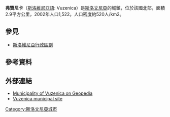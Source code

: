{{Infobox settlement
| name                    = 弗贊尼卡<br>Vuzenica
| native_name             = 
| native_name_lang        = sl
| settlement_type         = 
| image_skyline           = Vuzenica, SG - OD v SW 02.jpg
| image_alt               =
| image_caption           =
| image_shield            = 
| shield_alt              =
| nickname                =
| motto                   =
| image_map               =
| map_alt                 =
| map_caption             = Location of the Municipality of Vuzenica in Slovenia
| pushpin_map             = Slovenia
| pushpin_label_position  = bottom
| pushpin_map_alt         =
|pushpin_map_caption    = 在斯洛維尼亞的位置
|subdivision_type       = 國家
|subdivision_name       = {{flagicon image|Flag of Slovenia.svg}} [[斯洛維尼亞|斯洛維尼亞]]
|subdivision_type1      = 傳統地區 
|subdivision_name1      = [[卡林西亞_(斯洛維尼亞)|卡林西亞]]
|subdivision_type2      = [[斯洛維尼亞統計區列表|統計區]]
|subdivision_name2      = [[科羅統計區|科羅統計區]] 
|subdivision_type3      = [[斯洛維尼亞行政區劃|區]]
|subdivision_name3      = [[弗贊尼卡區|弗贊尼卡區]]
| established_title       =
| established_date        =
| founder                 =
| seat_type               = 
| seat                    =
| government_footnotes    =
| leader_party            =
| leader_title            = 
| leader_name             = 
| unit_pref               = Metric
| area_footnotes          =
| total_type              =
| area_total_km2          = 2.9
| area_note               =
| elevation_footnotes     =
| elevation_m             =
| population_total        = 1522
| population_as_of        = 2020
| population_footnotes    = <ref>{{cite press release |first=Barica |last=Razpotnik |date=2020-06-08 |title=On 1 January 2020, 2,095,861 residents of Slovenia lived in 5,978 settlements; 57 settlements were unpopulated |url=https://www.stat.si/StatWeb/en/News/Index/8857 |location=[[Ljubljana|Ljubljana]] |publisher=[[Statistical_Office_of_Slovenia|Statistical Office of the Republic of Slovenia]] |access-date=2021-01-08 |quote=final data (XLS attachment) |archive-date=2022-04-20 |archive-url=https://web.archive.org/web/20220420012815/https://www.stat.si/StatWeb/en/news/Index/8857 }}</ref><ref>{{cite report |title=Prebivalci po spolu, občine in naselja, Slovenija, 1. januar 2020 |lang=sl |trans-title=Population by sex, municipalities and resorts, Slovenia, 1 January 2020 |work=[[Statistical_Office_of_Slovenia|Statistical Office of the Republic of Slovenia]] |date=2020-06-08 |location=[[Ljubljana|Ljubljana]] |type=XLS |url=https://www.stat.si/StatWeb/File/NewsAttachment/3201 |access-date=2021-01-08 |quote=''(note: for Vuzenica, the municipality is at code 141, followed immediately by its settlements at codes 141001–141105)'' |archive-date=2020-06-08 |archive-url=https://web.archive.org/web/20200608154147/https://www.stat.si/StatWeb/File/NewsAttachment/3201 }}</ref>
| population_density_km2  = auto
| population_demonym      =
| population_note         =
|population_blank1_title        =
|population_blank1              =
| timezone1               = [[Central_European_Time|CET]]
| utc_offset1             = +01
| timezone1_DST           = [[Central_European_Summer_Time|CEST]]
| utc_offset1_DST         = +02
| postal_code_type        =
| postal_code             =
| area_code_type          =
| area_code               =
| coordinates             = {{coord|46|36|47.97|N|15|10|7.59|E|region:SI_type:city_source:GNS-enwiki|display=inline,title}}
| iso_code                =
| website                 = <!-- [http://www.example.com example.com] -->
| footnotes               =
}}
'''弗贊尼卡'''（[[斯洛維尼亞語|斯洛維尼亞語]]: Vuzenica）是[[斯洛文尼亞|斯洛文尼亞]]的城鎮，位於該國北部，面積2.9平方公里，2002年人口1,522。人口密度約520人/km2。

==參見==
*[[斯洛維尼亞行政區劃|斯洛維尼亞行政區劃]]

==參考資料==
{{Reflist}}

==外部連結==
* [http://www.geopedia.si/Geopedia_en.html?params=L408_F141_T973_vF_b4_x515149.5_y158687.5_s13 Municipality of Vuzenica on Geopedia] {{Wayback|url=http://www.geopedia.si/Geopedia_en.html?params=L408_F141_T973_vF_b4_x515149.5_y158687.5_s13 |date=20160303172735 }}
* [http://www.vuzenica.si/ Vuzenica municipal site] {{Wayback|url=http://www.vuzenica.si/ |date=20170111103651 }}

{{Slovenia-geo-stub}}
[[Category:斯洛文尼亞城市|Category:斯洛文尼亞城市]]